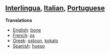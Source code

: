 ==[[Interlingua]], [[Italian]], [[Portuguese]]==

'''Translations'''

*[[English]]: [[bone]]
*[[French]]: [[os]]
*[[Greek]]: [[ostoun]], [[kokalo]]
*[[Spanish]]: [[hueso]]